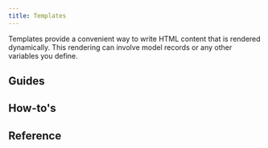 ```yaml
---
title: Templates
---
```



Templates provide a convenient way to write HTML content that is rendered dynamically. This rendering can involve model records or any other variables you define.

## Guides

<div className="row category-index-row">
  <article key="introduction" className="col col--6">
    <DocCard item={{type: "link", href: "./templates/introduction", label: "Introduction", docId: "templates/introduction" }} />
  </article>
</div>

## How-to's

<div className="row category-index-row">
  <article key="create-custom-filters" className="col col--6">
    <DocCard item={{type: "link", href: "./templates/how-to/create-custom-filters", label: "Create custom template filters", docId: "templates/how-to/create-custom-filters" }} />
  </article>
  <article key="create-custom-tags" className="col col--6">
    <DocCard item={{type: "link", href: "./templates/how-to/create-custom-tags", label: "Create custom template tags", docId: "templates/how-to/create-custom-tags" }} />
  </article>
  <article key="create-custom-context-producers" className="col col--6">
    <DocCard item={{type: "link", href: "./templates/how-to/create-custom-context-producers", label: "Create custom context producers", docId: "templates/how-to/create-custom-context-producers" }} />
  </article>
</div>

## Reference

<div className="row category-index-row">
  <article key="filters" className="col col--6">
    <DocCard item={{type: "link", href: "./templates/reference/filters", label: "Template filters", docId: "templates/reference/filters" }} />
  </article>
  <article key="tags" className="col col--6">
    <DocCard item={{type: "link", href: "./templates/reference/tags", label: "Template tags", docId: "templates/reference/tags" }} />
  </article>
  <article key="context-producers" className="col col--6">
    <DocCard item={{type: "link", href: "./templates/reference/context-producers", label: "Context producers", docId: "templates/reference/context-producers" }} />
  </article>
</div>
